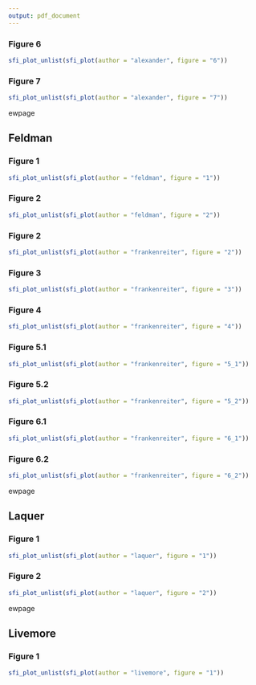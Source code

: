 ```yaml
---
output: pdf_document
---
```


### Figure 6

```r
sfi_plot_unlist(sfi_plot(author = "alexander", figure = "6"))
```

### Figure 7

```r
sfi_plot_unlist(sfi_plot(author = "alexander", figure = "7"))
```



ewpage


## Feldman

### Figure 1

```r
sfi_plot_unlist(sfi_plot(author = "feldman", figure = "1"))
```

### Figure 2

```r
sfi_plot_unlist(sfi_plot(author = "feldman", figure = "2"))
```

### Figure 2

```r
sfi_plot_unlist(sfi_plot(author = "frankenreiter", figure = "2"))
```

### Figure 3

```r
sfi_plot_unlist(sfi_plot(author = "frankenreiter", figure = "3"))
```

### Figure 4

```r
sfi_plot_unlist(sfi_plot(author = "frankenreiter", figure = "4"))
```

### Figure 5.1

```r
sfi_plot_unlist(sfi_plot(author = "frankenreiter", figure = "5_1"))
```

### Figure 5.2

```r
sfi_plot_unlist(sfi_plot(author = "frankenreiter", figure = "5_2"))
```

### Figure 6.1

```r
sfi_plot_unlist(sfi_plot(author = "frankenreiter", figure = "6_1"))
```

### Figure 6.2

```r
sfi_plot_unlist(sfi_plot(author = "frankenreiter", figure = "6_2"))
```



ewpage


## Laquer

### Figure 1

```r
sfi_plot_unlist(sfi_plot(author = "laquer", figure = "1"))
```

### Figure 2

```r
sfi_plot_unlist(sfi_plot(author = "laquer", figure = "2"))
```



ewpage


## Livemore

### Figure 1

```r
sfi_plot_unlist(sfi_plot(author = "livemore", figure = "1"))
```


